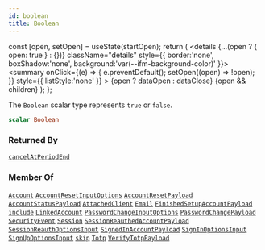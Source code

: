 ```yaml
---
id: boolean
title: Boolean
---
```









  const [open, setOpen] = useState(startOpen);
  return (
    <details {...(open ? { open: true } : {})} className="details" style={{ border:'none', boxShadow:'none', background:'var(--ifm-background-color)' }}>
      <summary
        onClick={(e) => {
          e.preventDefault();
          setOpen((open) => !open);
        }}
        style={{ listStyle:'none' }}
      >
      {open ? dataOpen : dataClose}
      </summary>
      {open && children}
    </details>
  );
};








The `Boolean` scalar type represents `true` or `false`.


```graphql
scalar Boolean
```








### Returned By

[`cancelAtPeriodEnd`](/gql-api/api/subscriptions/cancel-at-period-end.mdx)  <Badge class="badge badge--secondary" text="subscription"/>

### Member Of

[`Account`](/gql-api/types/objects/account.mdx)  <Badge class="badge badge--secondary" text="object"/><Bullet />[`AccountResetInputOptions`](/gql-api/types/inputs/account-reset-input-options.mdx)  <Badge class="badge badge--secondary" text="input"/><Bullet />[`AccountResetPayload`](/gql-api/types/objects/account-reset-payload.mdx)  <Badge class="badge badge--secondary" text="object"/><Bullet />[`AccountStatusPayload`](/gql-api/types/objects/account-status-payload.mdx)  <Badge class="badge badge--secondary" text="object"/><Bullet />[`AttachedClient`](/gql-api/types/objects/attached-client.mdx)  <Badge class="badge badge--secondary" text="object"/><Bullet />[`Email`](/gql-api/types/objects/email.mdx)  <Badge class="badge badge--secondary" text="object"/><Bullet />[`FinishedSetupAccountPayload`](/gql-api/types/objects/finished-setup-account-payload.mdx)  <Badge class="badge badge--secondary" text="object"/><Bullet />[`include`](/gql-api/api/directives/include.mdx)  <Badge class="badge badge--secondary" text="directive"/><Bullet />[`LinkedAccount`](/gql-api/types/objects/linked-account.mdx)  <Badge class="badge badge--secondary" text="object"/><Bullet />[`PasswordChangeInputOptions`](/gql-api/types/inputs/password-change-input-options.mdx)  <Badge class="badge badge--secondary" text="input"/><Bullet />[`PasswordChangePayload`](/gql-api/types/objects/password-change-payload.mdx)  <Badge class="badge badge--secondary" text="object"/><Bullet />[`SecurityEvent`](/gql-api/types/objects/security-event.mdx)  <Badge class="badge badge--secondary" text="object"/><Bullet />[`Session`](/gql-api/types/objects/session.mdx)  <Badge class="badge badge--secondary" text="object"/><Bullet />[`SessionReauthedAccountPayload`](/gql-api/types/objects/session-reauthed-account-payload.mdx)  <Badge class="badge badge--secondary" text="object"/><Bullet />[`SessionReauthOptionsInput`](/gql-api/types/inputs/session-reauth-options-input.mdx)  <Badge class="badge badge--secondary" text="input"/><Bullet />[`SignedInAccountPayload`](/gql-api/types/objects/signed-in-account-payload.mdx)  <Badge class="badge badge--secondary" text="object"/><Bullet />[`SignInOptionsInput`](/gql-api/types/inputs/sign-in-options-input.mdx)  <Badge class="badge badge--secondary" text="input"/><Bullet />[`SignUpOptionsInput`](/gql-api/types/inputs/sign-up-options-input.mdx)  <Badge class="badge badge--secondary" text="input"/><Bullet />[`skip`](/gql-api/api/directives/skip.mdx)  <Badge class="badge badge--secondary" text="directive"/><Bullet />[`Totp`](/gql-api/types/objects/totp.mdx)  <Badge class="badge badge--secondary" text="object"/><Bullet />[`VerifyTotpPayload`](/gql-api/types/objects/verify-totp-payload.mdx)  <Badge class="badge badge--secondary" text="object"/>

